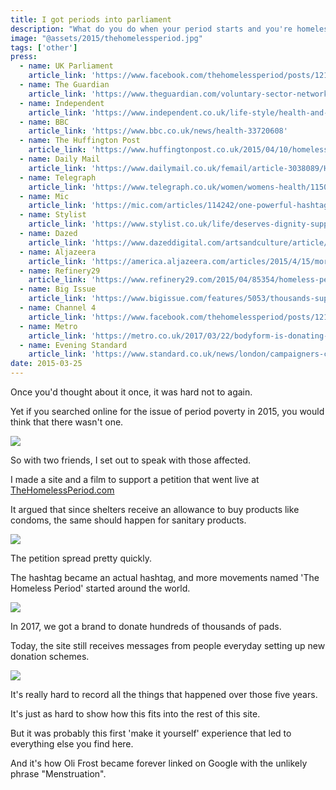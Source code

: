 ```yaml
---
title: I got periods into parliament
description: "What do you do when your period starts and you're homeless?"
image: "@assets/2015/thehomelessperiod.jpg"
tags: ['other']
press:
  - name: UK Parliament
    article_link: 'https://www.facebook.com/thehomelessperiod/posts/1211915425541708'
  - name: The Guardian
    article_link: 'https://www.theguardian.com/voluntary-sector-network/2015/jun/05/homeless-period-tampon-or-food-campaign-of-the-month'
  - name: Independent
    article_link: 'https://www.independent.co.uk/life-style/health-and-families/health-news/homeless-should-be-given-period-products-for-free-by-shelters-and-charities-say-campaigners-10167627.html'
  - name: BBC
    article_link: 'https://www.bbc.co.uk/news/health-33720608'
  - name: The Huffington Post
    article_link: 'https://www.huffingtonpost.co.uk/2015/04/10/homeless-period-women_n_6991340.html'
  - name: Daily Mail
    article_link: 'https://www.dailymail.co.uk/femail/article-3038089/Homeless-period-campaign-highlights-monthly-misery-women-streets.html'
  - name: Telegraph
    article_link: 'https://www.telegraph.co.uk/women/womens-health/11508497/TheHomelessPeriod-Campaign-for-homeless-women-to-have-free-tampons.html'
  - name: Mic
    article_link: 'https://mic.com/articles/114242/one-powerful-hashtag-exposes-a-unique-problem-for-homeless-women'
  - name: Stylist
    article_link: 'https://www.stylist.co.uk/life/deserves-dignity-supporters-raise-money-for-woman-fined-stealing-tampons-australia'
  - name: Dazed
    article_link: 'https://www.dazeddigital.com/artsandculture/article/27218/1/why-the-tampon-tax-matters-to-homeless-women'
  - name: Aljazeera
    article_link: 'https://america.aljazeera.com/articles/2015/4/15/more-pads-for-homeless-women-help.html'
  - name: Refinery29
    article_link: 'https://www.refinery29.com/2015/04/85354/homeless-period-london-petition'
  - name: Big Issue
    article_link: 'https://www.bigissue.com/features/5053/thousands-support-campaign-for-homeless-women-to-have-free-tampons'
  - name: Channel 4
    article_link: 'https://www.facebook.com/thehomelessperiod/posts/1211915425541708'
  - name: Metro
    article_link: 'https://metro.co.uk/2017/03/22/bodyform-is-donating-200000-packs-of-sanitary-protection-to-help-fight-period-poverty-6526038/'
  - name: Evening Standard
    article_link: 'https://www.standard.co.uk/news/london/campaigners-call-on-government-to-provide-funding-for-free-sanitary-products-for-the-homeless-10179548.html'
date: 2015-03-25
---
```


Once you'd thought about it once, it was hard not to again.

Yet if you searched online for the issue of period poverty in 2015, you would think that there wasn't one.

![](@assets/2015/thehomelessperiod-1.jpeg)

So with two friends, I set out to speak with those affected.

I made a site and a film to support a petition that went live at [TheHomelessPeriod.com](https://olifro.st/thehomelessperiod)

It argued that since shelters receive an allowance to buy products like condoms, the same should happen for sanitary products.

![](@assets/2015/thehomelessperiod-3.jpeg)

The petition spread pretty quickly.

The hashtag became an actual hashtag, and more movements named 'The Homeless Period' started around the world.

![](@assets/2015/thehomelessperiod-2.jpeg)

In 2017, we got a brand to donate hundreds of thousands of pads.

Today, the site still receives messages from people everyday setting up new donation schemes.

![](@assets/2015/thehomelessperiod-4.jpeg)

It's really hard to record all the things that happened over those five years.

It's just as hard to show how this fits into the rest of this site.

But it was probably this first 'make it yourself' experience that led to everything else you find here.

And it's how Oli Frost became forever linked on Google with the unlikely phrase "Menstruation".
